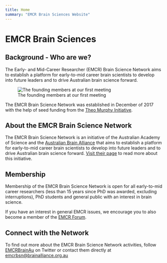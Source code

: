 ```yaml
---
title: Home
summary: "EMCR Brain Sciences Website"
---
```



# EMCR Brain Sciences

## Background - Who are we?


The Early- and Mid-Career Researcher (EMCR) Brain Science Network aims to establish a platform for early-to-mid career brain scientists to develop into future leaders and to drive Australian brain science forward.

![The founding members at our first meeting](header/BSN-close-crop.png)

The EMCR Brain Science Network was established in December of 2017 with the help of seed funding from the [Theo Murphy Initiative](https://www.science.org.au/supporting-science/awards-and-opportunities/theo-murphy-initiative-australia).


## About the EMCR Brain Science Network

The EMCR Brain Science Network is an initiative of the Australian Academy of Science and the [Australian Brain Alliance](https://www.brainalliance.org.au/) that aims to establish a platform for early-to-mid career brain scientists to develop into future leaders and to drive Australian brain science forward. [Visit their page](https://www.brainalliance.org.au/emcr-brain-science-network) to read more about this initiative.

## Membership

Membership of the EMCR Brain Science Network is open for all early-to-mid career researchers (less than 15 years since PhD was awarded, excluding interruptions), PhD students and general public with an interest in brain science.

If you have an interest in general EMCR issues, we encourage you to also become a member of the [EMCR Forum](https://www.science.org.au/supporting-science/early-and-mid-career-researchers-0/emcrs/emcr-membership-registration).

## Connect with the Network

To find out more about the EMCR Brain Science Network activities, follow [EMCRBrainAu](https://twitter.com/emcrbrainau) on Twitter or contact them directly at [emcrbsn@brainalliance.org.au](mailto:emcrbsn@brainalliance.org.au)